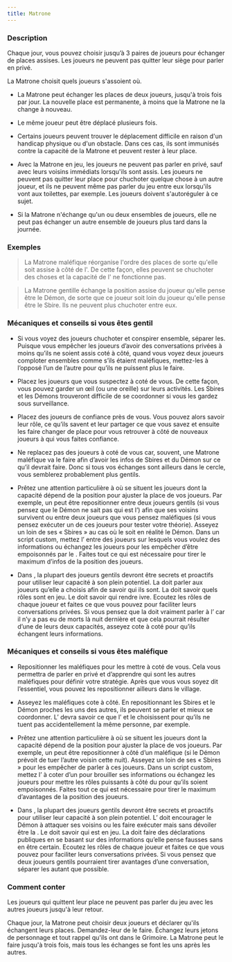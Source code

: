 ```yaml
---
title: Matrone
---
```



<Role MATRONE header />

### Description

Chaque jour, vous pouvez choisir jusqu’à 3 paires de joueurs pour échanger de places assises. Les joueurs ne peuvent pas quitter leur siège pour parler en privé.

La Matrone choisit quels joueurs s'assoient où. 

-   La Matrone peut échanger les places de deux joueurs, jusqu'à trois fois par jour. La nouvelle place est permanente, à moins que la Matrone ne la change à nouveau. 

-   Le même joueur peut être déplacé plusieurs fois. 

-   Certains joueurs peuvent trouver le déplacement difficile en raison d'un handicap physique ou d'un obstacle. Dans ces cas, ils sont immunisés contre la capacité de la Matrone et peuvent rester à leur place. 

-   Avec la Matrone en jeu, les joueurs ne peuvent pas parler en privé, sauf avec leurs voisins immédiats lorsqu'ils sont assis. Les joueurs ne peuvent pas quitter leur place pour chuchoter quelque chose à un autre joueur, et ils ne peuvent même pas parler du jeu entre eux lorsqu'ils vont aux toilettes, par exemple. Les joueurs doivent s'autoréguler à ce sujet. 

-   Si la Matrone n'échange qu'un ou deux ensembles de joueurs, elle ne peut pas échanger un autre ensemble de joueurs plus tard dans la journée. 

### Exemples

> La Matrone maléfique réorganise l'ordre des places de sorte qu'elle soit assise à côté de l'<Role HERBORISTE />. De cette façon, elles peuvent se chuchoter des choses et la capacité de l'<Role HERBORISTE /> ne fonctionne pas. 

> La Matrone gentille échange la position assise du joueur qu'elle pense être le Démon, de sorte que ce joueur soit loin du joueur qu'elle pense être le Sbire. Ils ne peuvent plus chuchoter entre eux.

### Mécaniques et conseils si vous êtes gentil

- Si vous voyez des joueurs chuchoter et conspirer ensemble, séparer les. Puisque vous empêcher les joueurs d’avoir des conversations privées à moins qu’ils ne soient assis coté à côté, quand vous voyez deux joueurs comploter ensembles comme s’ils étaient maléfiques, mettez-les à l’opposé l’un de l’autre pour qu’ils ne puissent plus le faire. 

- Placez les joueurs que vous suspectez à coté de vous. De cette façon, vous pouvez garder un œil (ou une oreille) sur leurs activités. Les Sbires et les Démons trouveront difficile de se coordonner si vous les gardez sous surveillance.

- Placez des joueurs de confiance près de vous. Vous pouvez alors savoir leur rôle, ce qu’ils savent et leur partager ce que vous savez et ensuite les faire changer de place pour vous retrouver à côté de nouveaux joueurs à qui vous faites confiance.

- Ne replacez pas des joueurs à coté de vous car, souvent, une Matrone maléfique va le faire afin d’avoir les infos de Sbires et du Démon sur ce qu’il devrait faire. Donc si tous vos échanges sont ailleurs dans le cercle, vous semblerez probablement plus gentils.

- Prêtez une attention particulière à où se situent les joueurs dont la capacité dépend de la position pour ajuster la place de vos joueurs. Par exemple, un <Role HERBORISTE /> peut être repositionner entre deux joueurs gentils (si vous pensez que le Démon ne sait pas qui est l’<Role HERBORISTE />) afin que ses voisins survivent ou entre deux joueurs que vous pensez maléfiques (si vous pensez exécuter un de ces joueurs pour tester votre théorie). Asseyez un <Role LUNATIQUE /> loin de ses « Sbires » au cas où le <Role LUNATIQUE /> soit en réalité le Démon. Dans un script custom, mettez l’<Role EMPATHIQUE /> entre des joueurs sur lesquels vous voulez des informations ou échangez les joueurs pour les empêcher d’être empoisonnés par le <Role NO_DASHII />. Faites tout ce qui est nécessaire pour tirer le maximum d’infos de la position des joueurs.

- Dans <Module BAD_MOON_RISING />, la plupart des joueurs gentils devront être secrets et proactifs pour utiliser leur capacité à son plein potentiel. La <Role FEMME_DE_CHAMBRE /> doit parler aux joueurs qu’elle a choisis afin de savoir qui ils sont. La <Role COURTISANE /> doit savoir quels rôles sont en jeu. Le <Role MARIN /> doit savoir qui rendre ivre. Ecoutez les rôles de chaque joueur et faites ce que vous pouvez pour faciliter leurs conversations privées. Si vous pensez que la <Role BRUTE /> doit vraiment parler à l’<Role EXORCISTE /> car il n’y a pas eu de morts là nuit dernière et que cela pourrait résulter d’une de leurs deux capacités, asseyez cote à coté pour qu’ils échangent leurs informations. 

### Mécaniques et conseils si vous êtes maléfique

- Repositionner les maléfiques pour les mettre à coté de vous. Cela vous permettra de parler en privé et d’apprendre qui sont les autres maléfiques pour définir votre stratégie. Après que vous vous soyez dit l’essentiel, vous pouvez les repositionner ailleurs dans le village.

- Asseyez les maléfiques cote à côté. En repositionnant les Sbires et le Démon proches les uns des autres, ils peuvent se parler et mieux se coordonner. L’<Role ASSASSIN /> devra savoir ce que l’<Role AVOCAT_DU_DIABLE /> et le <Role PO /> choisissent pour qu’ils ne tuent pas accidentellement la même personne, par exemple.

- Prêtez une attention particulière à où se situent les joueurs dont la capacité dépend de la position pour ajuster la place de vos joueurs. Par exemple, un <Role HERBORISTE /> peut être repositionner à côté d’un maléfique (si le Démon prévoit de tuer l’autre voisin cette nuit). Asseyez un <Role LUNATIQUE /> loin de ses « Sbires » pour les empêcher de parler à ces joueurs. Dans un script custom, mettez l’<Role EMPATHIQUE /> à coter d’un <Role RECLUS /> pour brouiller ses informations ou échangez les joueurs pour mettre les rôles puissants à côté du <Role NO_DASHII /> pour qu’ils soient empoisonnés. Faites tout ce qui est nécessaire pour tirer le maximum d’avantages de la position des joueurs.

- Dans <Module BAD_MOON_RISING />, la plupart des joueurs gentils devront être secrets et proactifs pour utiliser leur capacité à son plein potentiel. L’<Role HERBORISTE /> doit encourager le Démon à attaquer ses voisins ou les faire exécuter mais sans dévoiler être la <Role FEMME_DE_CHAMBRE />. Le <Role PARIEUR /> doit savoir qui est en jeu. La <Role COMMERE /> doit faire des déclarations publiques en se basant sur des informations qu’elle pense fausses sans en être certain. Ecoutez les rôles de chaque joueur et faites ce que vous pouvez pour faciliter leurs conversations privées. Si vous pensez que deux joueurs gentils pourraient tirer avantages d’une conversation, séparer les autant que possible.

### Comment conter

Les joueurs qui quittent leur place ne peuvent pas parler du jeu avec les autres joueurs jusqu'à leur retour. 

Chaque jour, la Matrone peut choisir deux joueurs et déclarer qu'ils échangent leurs places. Demandez-leur de le faire. Échangez leurs jetons de personnage et tout rappel qu'ils ont dans le Grimoire. La Matrone peut le faire jusqu'à trois fois, mais tous les échanges se font les uns après les autres.